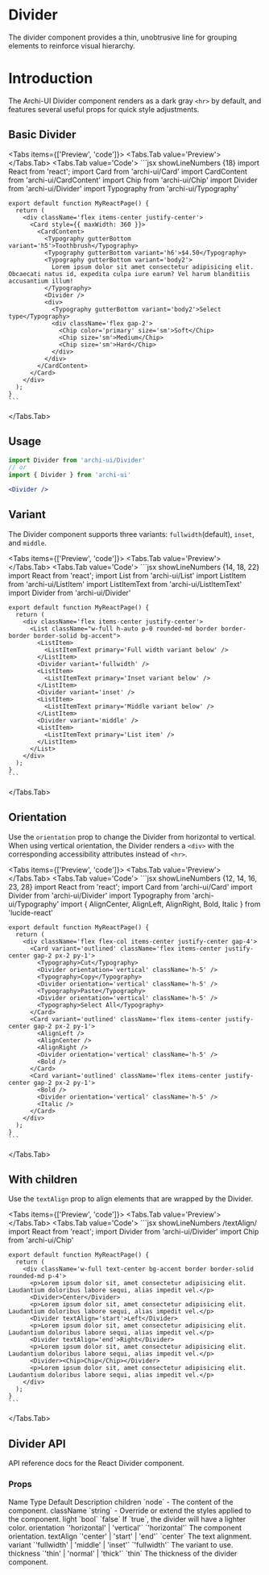 
# Divider

The divider component provides a thin, unobtrusive line for grouping elements to reinforce visual hierarchy.

# Introduction
The Archi-UI Divider component renders as a dark gray `<hr>` by default, and features several useful props for quick style adjustments.

## Basic Divider
<Tabs items={['Preview', 'code']}>
  <Tabs.Tab value='Preview'>
    <BasicDivider />
  </Tabs.Tab>
  <Tabs.Tab value='Code'>
    ```jsx showLineNumbers {18}
    import React from 'react';
    import Card from 'archi-ui/Card'
    import CardContent from 'archi-ui/CardContent'
    import Chip from 'archi-ui/Chip'
    import Divider from 'archi-ui/Divider'
    import Typography from 'archi-ui/Typography'

    export default function MyReactPage() {
      return (
        <div className='flex items-center justify-center'>
          <Card style={{ maxWidth: 360 }}>
            <CardContent>
              <Typography gutterBottom variant='h5'>Toothbrush</Typography>
              <Typography gutterBottom variant='h6'>$4.50</Typography>
              <Typography gutterBottom variant='body2'>
                Lorem ipsum dolor sit amet consectetur adipisicing elit. Obcaecati natus id, expedita culpa iure earum? Vel harum blanditiis accusantium illum!
              </Typography>
              <Divider />
              <div>
                <Typography gutterBottom variant='body2'>Select type</Typography>
                <div className='flex gap-2'>
                  <Chip color='primary' size='sm'>Soft</Chip>
                  <Chip size='sm'>Medium</Chip>
                  <Chip size='sm'>Hard</Chip>
                </div>
              </div>
            </CardContent>
          </Card>
        </div>
      );
    }
    ```
  </Tabs.Tab>
</Tabs>

## Usage
```jsx
import Divider from 'archi-ui/Divider'
// or
import { Divider } from 'archi-ui'
```
```jsx
<Divider />
```

## Variant
The Divider component supports three variants: `fullwidth`(default), `inset`, and `middle`.

<Tabs items={['Preview', 'code']}>
  <Tabs.Tab value='Preview'>
    <DividerVariant />
  </Tabs.Tab>
  <Tabs.Tab value='Code'>
    ```jsx showLineNumbers {14, 18, 22}
    import React from 'react';
    import List from 'archi-ui/List'
    import ListItem from 'archi-ui/ListItem'
    import ListItemText from 'archi-ui/ListItemText'
    import Divider from 'archi-ui/Divider'

    export default function MyReactPage() {
      return (
        <div className='flex items-center justify-center'>
          <List className="w-full h-auto p-0 rounded-md border border-border border-solid bg-accent">
            <ListItem>
              <ListItemText primary='Full width variant below' />
            </ListItem>
            <Divider variant='fullwidth' />
            <ListItem>
              <ListItemText primary='Inset variant below' />
            </ListItem>
            <Divider variant='inset' />
            <ListItem>
              <ListItemText primary='Middle variant below' />
            </ListItem>
            <Divider variant='middle' />
            <ListItem>
              <ListItemText primary='List item' />
            </ListItem>
          </List>
        </div>
      );
    }
    ```
  </Tabs.Tab>
</Tabs>

## Orientation
Use the `orientation` prop to change the Divider from horizontal to vertical. When using vertical orientation, the Divider renders a `<div>` with the corresponding accessibility attributes instead of `<hr>`.

<Tabs items={['Preview', 'code']}>
  <Tabs.Tab value='Preview'>
    <DividerOrientation />
  </Tabs.Tab>
  <Tabs.Tab value='Code'>
    ```jsx showLineNumbers {12, 14, 16, 23, 28}
    import React from 'react';
    import Card from 'archi-ui/Card'
    import Divider from 'archi-ui/Divider'
    import Typography from 'archi-ui/Typography'
    import { AlignCenter, AlignLeft, AlignRight, Bold, Italic } from 'lucide-react'

    export default function MyReactPage() {
      return (
        <div className='flex flex-col items-center justify-center gap-4'>
          <Card variant='outlined' className='flex items-center justify-center gap-2 px-2 py-1'>
            <Typography>Cut</Typography>
            <Divider orientation='vertical' className='h-5' />
            <Typography>Copy</Typography>
            <Divider orientation='vertical' className='h-5' />
            <Typography>Paste</Typography>
            <Divider orientation='vertical' className='h-5' />
            <Typography>Select All</Typography>
          </Card>
          <Card variant='outlined' className='flex items-center justify-center gap-2 px-2 py-1'>
            <AlignLeft />
            <AlignCenter />
            <AlignRight />
            <Divider orientation='vertical' className='h-5' />
            <Bold />
          </Card>
          <Card variant='outlined' className='flex items-center justify-center gap-2 px-2 py-1'>
            <Bold />
            <Divider orientation='vertical' className='h-5' />
            <Italic />
          </Card>
        </div>
      );
    }
    ```
  </Tabs.Tab>
</Tabs>

## With children
Use the `textAlign` prop to align elements that are wrapped by the Divider.

<Tabs items={['Preview', 'code']}>
  <Tabs.Tab value='Preview'>
    <DividerChildren />
  </Tabs.Tab>
  <Tabs.Tab value='Code'>
    ```jsx showLineNumbers /textAlign/
    import React from 'react';
    import Divider from 'archi-ui/Divider'
    import Chip from 'archi-ui/Chip'

    export default function MyReactPage() {
      return (
        <div className='w-full text-center bg-accent border border-solid rounded-md p-4'>
          <p>Lorem ipsum dolor sit, amet consectetur adipisicing elit. Laudantium doloribus labore sequi, alias impedit vel.</p>
          <Divider>Center</Divider>
          <p>Lorem ipsum dolor sit, amet consectetur adipisicing elit. Laudantium doloribus labore sequi, alias impedit vel.</p>
          <Divider textAlign='start'>Left</Divider>
          <p>Lorem ipsum dolor sit, amet consectetur adipisicing elit. Laudantium doloribus labore sequi, alias impedit vel.</p>
          <Divider textAlign='end'>Right</Divider>
          <p>Lorem ipsum dolor sit, amet consectetur adipisicing elit. Laudantium doloribus labore sequi, alias impedit vel.</p>
          <Divider><Chip>Chip</Chip></Divider>
          <p>Lorem ipsum dolor sit, amet consectetur adipisicing elit. Laudantium doloribus labore sequi, alias impedit vel.</p>
        </div>
      );
    }
    ```
  </Tabs.Tab>
</Tabs>

## Divider API
API reference docs for the React Divider component.

### Props
<Table>
  <thead>
    <Table.Tr>
      <Table.Th>Name</Table.Th>
      <Table.Th>Type</Table.Th>
      <Table.Th>Default</Table.Th>
      <Table.Th>Description</Table.Th>
    </Table.Tr>
  </thead>
  <tbody>
    <Table.Tr>
      <Table.Td>children</Table.Td>
      <Table.Td>`node`</Table.Td>
      <Table.Td>-</Table.Td>
      <Table.Td>The content of the component.</Table.Td>
    </Table.Tr>
    <Table.Tr>
      <Table.Td>className</Table.Td>
      <Table.Td>`string`</Table.Td>
      <Table.Td>-</Table.Td>
      <Table.Td>Override or extend the styles applied to the component.</Table.Td>
    </Table.Tr>
    <Table.Tr>
      <Table.Td>light</Table.Td>
      <Table.Td>`bool`</Table.Td>
      <Table.Td>`false`</Table.Td>
      <Table.Td>If `true`, the divider will have a lighter color.</Table.Td>
    </Table.Tr>
    <Table.Tr>
      <Table.Td>orientation</Table.Td>
      <Table.Td>`'horizontal' | 'vertical'`</Table.Td>
      <Table.Td>`'horizontal'`</Table.Td>
      <Table.Td>The component orientation.</Table.Td>
    </Table.Tr>
    <Table.Tr>
      <Table.Td>textAlign</Table.Td>
      <Table.Td>`'center' | 'start' | 'end'`</Table.Td>
      <Table.Td>`center`</Table.Td>
      <Table.Td>The text alignment.</Table.Td>
    </Table.Tr>
    <Table.Tr>
      <Table.Td>variant</Table.Td>
      <Table.Td>`'fullwidth' | 'middle' | 'inset'`</Table.Td>
      <Table.Td>`'fullwidth'`</Table.Td>
      <Table.Td>The variant to use.</Table.Td>
    </Table.Tr>
    <Table.Tr>
      <Table.Td>thickness</Table.Td>
      <Table.Td>`'thin' | 'normal' | 'thick'`</Table.Td>
      <Table.Td>`thin`</Table.Td>
      <Table.Td>The thickness of the divider component.</Table.Td>
    </Table.Tr>
  </tbody>
</Table>
